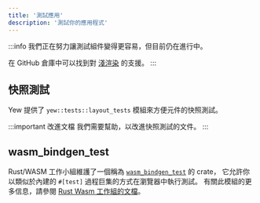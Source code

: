 ```yaml
---
title: '測試應用'
description: '測試你的應用程式'
---
```


:::info
我們正在努力讓測試組件變得更容易，但目前仍在進行中。

在 GitHub 倉庫中可以找到對 [淺渲染](https://github.com/yewstack/yew/issues/1413) 的支援。
:::

## 快照測試

Yew 提供了 `yew::tests::layout_tests` 模組來方便元件的快照測試。

:::important 改進文檔
我們需要幫助，以改進快照測試的文件。
:::

## wasm_bindgen_test

Rust/WASM 工作小組維護了一個稱為 [`wasm_bindgen_test`](https://rustwasm.github.io/docs/wasm-bindgen/wasm-bindgen-test/index.html) 的 crate，
它允許你以類似於內建的 `#[test]` 過程巨集的方式在瀏覽器中執行測試。
有關此模組的更多信息，請參閱 [Rust Wasm 工作組的文檔](https://rustwasm.github.io/docs/wasm-bindgen/wasm-bindgen-test/index.html)。